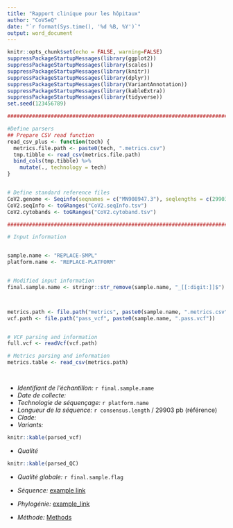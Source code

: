 ```yaml
---
title: "Rapport clinique pour les hôpitaux"
author: "CoVSeQ"
date: "`r format(Sys.time(), '%d %B, %Y')`"
output: word_document
---
```


```r
knitr::opts_chunk$set(echo = FALSE, warning=FALSE)
suppressPackageStartupMessages(library(ggplot2))
suppressPackageStartupMessages(library(scales))
suppressPackageStartupMessages(library(knitr))
suppressPackageStartupMessages(library(dplyr))
suppressPackageStartupMessages(library(VariantAnnotation))
suppressPackageStartupMessages(library(kableExtra))
suppressPackageStartupMessages(library(tidyverse))
set.seed(123456789)

###############################################################################

#Define parsers
## Prepare CSV read function
read_csv_plus <- function(tech) {
  metrics.file.path <- paste0(tech, ".metrics.csv")
  tmp.tibble <- read_csv(metrics.file.path)
  bind_cols(tmp.tibble) %>%
    mutate(., technology = tech)
}


# Define standard reference files
CoV2.genome <- Seqinfo(seqnames = c("MN908947.3"), seqlengths = c(29903), isCircular=c(FALSE), genome="SARSCoV2") 
CoV2.seqInfo <- toGRanges("CoV2.seqInfo.tsv")
CoV2.cytobands <- toGRanges("CoV2.cytoband.tsv")

###############################################################################

# Input information


sample.name <- "REPLACE-SMPL"
platform.name <- "REPLACE-PLATFORM"


# Modified input information
final.sample.name <- stringr::str_remove(sample.name, "_[[:digit:]]$")



metrics.path <- file.path("metrics", paste0(sample.name, ".metrics.csv"))
vcf.path <- file.path("pass_vcf", paste0(sample.name, ".pass.vcf"))


# VCF parsing and information
full.vcf <- readVcf(vcf.path)

# Metrics parsing and information
metrics.table <- read_csv(metrics.path)




```

- *Identifiant de l’échantillon:* `r final.sample.name`
- *Date de collecte:* 
- *Technologie de séquençage:* `r platform.name`
- *Longueur de la séquence:* `r consensus.length` / 29903 pb (référence) 
- *Clade:* 
- *Variants:* 
```r
knitr::kable(parsed_vcf)
```
- *Qualité*

```r
knitr::kable(parsed_QC)
```

- *Qualité globale:* `r final.sample.flag`

- *Séquence:* [example link](https://covseq.ca/data/centre_hospitalier_anna-laberge/L00240556.fasta)
- *Phylogénie:* [example_link](https://covseq.ca/ncov?f_province=Quebec&s=Canada/Qc-L00241355/2020) 
- *Méthode:* [Methods](https://covseq.ca/methods)



